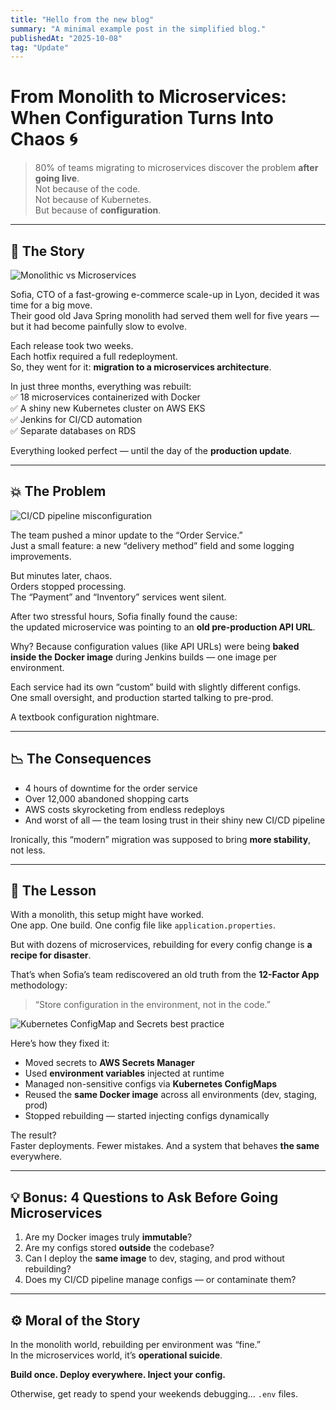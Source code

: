 ```yaml
---
title: "Hello from the new blog"
summary: "A minimal example post in the simplified blog."
publishedAt: "2025-10-08"
tag: "Update"
---
```


# From Monolith to Microservices: When Configuration Turns Into Chaos 🌀

> 80% of teams migrating to microservices discover the problem **after going live**.  
> Not because of the code.  
> Not because of Kubernetes.  
> But because of **configuration**.

---

## 🧩 The Story

![Monolithic vs Microservices](./monolith-vs-microservices-diagram.png)

Sofia, CTO of a fast-growing e-commerce scale-up in Lyon, decided it was time for a big move.  
Their good old Java Spring monolith had served them well for five years — but it had become painfully slow to evolve.  

Each release took two weeks.  
Each hotfix required a full redeployment.  
So, they went for it: **migration to a microservices architecture**.  

In just three months, everything was rebuilt:  
✅ 18 microservices containerized with Docker  
✅ A shiny new Kubernetes cluster on AWS EKS  
✅ Jenkins for CI/CD automation  
✅ Separate databases on RDS  

Everything looked perfect — until the day of the **production update**.

---

## 💥 The Problem

![CI/CD pipeline misconfiguration](./config-management-pipeline.png)

The team pushed a minor update to the “Order Service.”  
Just a small feature: a new “delivery method” field and some logging improvements.  

But minutes later, chaos.  
Orders stopped processing.  
The “Payment” and “Inventory” services went silent.  

After two stressful hours, Sofia finally found the cause:  
the updated microservice was pointing to an **old pre-production API URL**.  

Why? Because configuration values (like API URLs) were being **baked inside the Docker image** during Jenkins builds — one image per environment.  

Each service had its own “custom” build with slightly different configs.  
One small oversight, and production started talking to pre-prod.  

A textbook configuration nightmare.

---

## 📉 The Consequences

- 4 hours of downtime for the order service  
- Over 12,000 abandoned shopping carts  
- AWS costs skyrocketing from endless redeploys  
- And worst of all — the team losing trust in their shiny new CI/CD pipeline  

Ironically, this “modern” migration was supposed to bring **more stability**, not less.

---

## 🧠 The Lesson

With a monolith, this setup might have worked.  
One app. One build. One config file like `application.properties`.  

But with dozens of microservices, rebuilding for every config change is **a recipe for disaster**.  

That’s when Sofia’s team rediscovered an old truth from the **12-Factor App** methodology:  
> “Store configuration in the environment, not in the code.”

![Kubernetes ConfigMap and Secrets best practice](./kubernetes-configmap.png)

Here’s how they fixed it:

- Moved secrets to **AWS Secrets Manager**  
- Used **environment variables** injected at runtime  
- Managed non-sensitive configs via **Kubernetes ConfigMaps**  
- Reused the **same Docker image** across all environments (dev, staging, prod)  
- Stopped rebuilding — started injecting configs dynamically  

The result?  
Faster deployments. Fewer mistakes. And a system that behaves **the same** everywhere.

---

## 💡 Bonus: 4 Questions to Ask Before Going Microservices

1. Are my Docker images truly **immutable**?  
2. Are my configs stored **outside** the codebase?  
3. Can I deploy the **same image** to dev, staging, and prod without rebuilding?  
4. Does my CI/CD pipeline manage configs — or contaminate them?  

---

## ⚙️ Moral of the Story

In the monolith world, rebuilding per environment was “fine.”  
In the microservices world, it’s **operational suicide**.  

**Build once. Deploy everywhere. Inject your config.**  

Otherwise, get ready to spend your weekends debugging... `.env` files.

